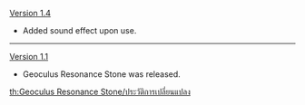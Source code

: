 {{Change History/Header}}
[[Version 1.4]]
*Added sound effect upon use.
----
[[Version 1.1]]
*Geoculus Resonance Stone was released.
<noinclude>


[[th:Geoculus Resonance Stone/ประวัติการเปลี่ยนแปลง]]
</noinclude>